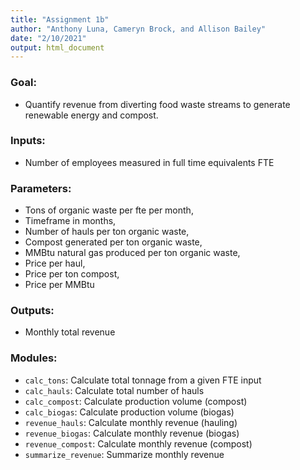 ```yaml
---
title: "Assignment 1b"
author: "Anthony Luna, Cameryn Brock, and Allison Bailey"
date: "2/10/2021"
output: html_document
---
```


### Goal: 

 - Quantify revenue from diverting food waste streams to generate renewable energy and compost.  

### Inputs: 

 - Number of employees measured in full time equivalents FTE

### Parameters: 

 - Tons of organic waste per fte per month, 
 - Timeframe in months, 
 - Number of hauls per ton organic waste, 
 - Compost generated per ton organic waste, 
 - MMBtu natural gas produced per ton organic waste,
 - Price per haul,
 - Price per ton compost,
 - Price per MMBtu

### Outputs: 

 - Monthly total revenue
	
### Modules:

 - `calc_tons`: Calculate total tonnage from a given FTE input
 - `calc_hauls`: Calculate total number of hauls
 - `calc_compost`: Calculate production volume (compost)
 - `calc_biogas`: Calculate production volume (biogas)
 - `revenue_hauls`: Calculate monthly revenue (hauling)
 - `revenue_biogas`: Calculate monthly revenue (biogas)
 - `revenue_compost`: Calculate monthly revenue (compost)
 - `summarize_revenue`: Summarize monthly revenue